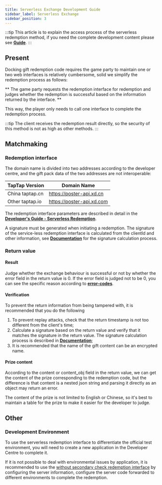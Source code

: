 ```yaml
---
title: Serverless Exchange Development Guide
sidebar_label: Serverless Exchange
sidebar_position: 3
---
```


:::tip
This article is to explain the access process of the serverless redemption method, if you need the complete development content please see [**Guide**](/sdk/tds-gift/guide/).
:::

## Present

Docking gift redemption code requires the game party to maintain one or two web interfaces is relatively cumbersome, solid we simplify the redemption process as follows:

** The game party requests the redemption interface for redemption and judges whether the redemption is successful based on the information returned by the interface. **

This way, the player only needs to call one interface to complete the redemption process.

:::tip
The client receives the redemption result directly, so the security of this method is not as high as other methods.
:::

## Matchmaking

### Redemption interface

The domain name is divided into two addresses according to the developer centre, and the gift pack data of the two addresses are not interoperable:

| TapTap Version     | Domain Name                      |
| --------------- | ------------------------- |
| China taptap.cn | https://poster-api.xd.cn  |
| Other taptap.io  | https://poster-api.xd.com |

The redemption interface parameters are described in detail in the [**Developer's Guide - Serverless Redemption**](/sdk/tds-gift/guide/#redeeming-without-a-server-1).

A signature must be generated when initiating a redemption. The signature of the service-less redemption interface is calculated from the clientId and other information, see [**Documentation**](/sdk/tds-gift/guide/#signature) for the signature calculation process.

### Return value

#### Result

Judge whether the exchange behaviour is successful or not by whether the error field in the return value is 0. If the error field is judged not to be 0, you can see the specific reason according to [**error-codes**](/sdk/tds-gift/guide/#error-codes).

#### Verification

To prevent the return information from being tampered with, it is recommended that you do the following
1. To prevent replay attacks, check that the return timestamp is not too different from the client's time;
2. Calculate a signature based on the return value and verify that it matches the signature in the return value. The signature calculation process is described in [**Documentation**](/sdk/tds-gift/guide/#signature);
2. It is recommended that the name of the gift content can be an encrypted name.

#### Prize content

According to the content or content_obj field in the return value, we can get the content of the prize corresponding to the redemption code, but the difference is that content is a nested json string and parsing it directly as an object may return an error. 

The content of the prize is not limited to English or Chinese, so it's best to maintain a table for the prize to make it easier for the developer to judge.

## Other
### Development Environment

To use the serverless redemption interface to differentiate the official test environment, you will need to create a new application in the Developer Centre to complete it.

If it is not possible to deal with environmental issues by application, it is recommended to use the [without secondary check redemption interface](/sdk/tds-gift/guide/#without-secondary-check) by configuring the server information, configure the server code forwarded to different environments to complete the redemption.
